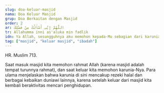 ```yaml
---
slug: doa-keluar-masjid
nama: Doa Keluar Masjid
grup: Doa Berkaitan dengan Masjid
order: 2
ar: اللَّهُمَّ إِنِّى أَسْأَلُكَ مِنْ فَضْلِكَ
tr: Allahumma inni as'aluka min fadlik
idn: Ya Allah, sesungguhnya aku memohon kepada-Mu sebagian dari karunia-Mu.
tag: ["masjid", "keluar masjid", "ibadah"]
---
```


HR. Muslim 713.

Saat masuk masjid kita memohon rahmat Allah (karena masjid adalah tempat turunnya rahmat), dan saat keluar kita memohon karunia-Nya. Para ulama menjelaskan bahwa karunia di sini mencakup rezeki halal dan berbagai kebaikan duniawi lainnya, karena setelah keluar dari masjid kita kembali beraktivitas mencari penghidupan.
